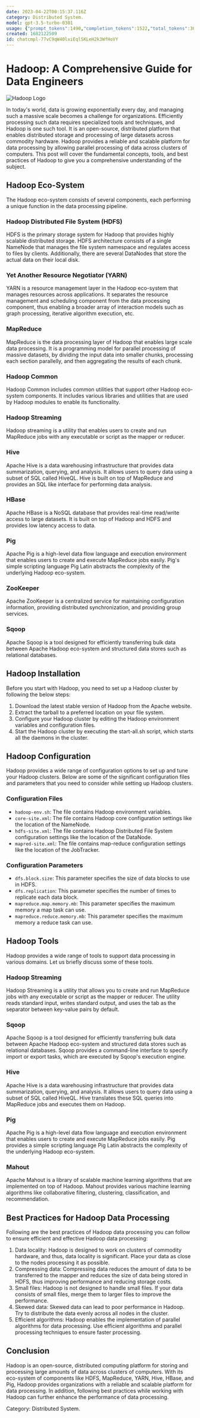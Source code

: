 ```yaml
---
date: 2023-04-22T00:15:37.116Z
category: Distributed System.
model: gpt-3.5-turbo-0301
usage: {"prompt_tokens":1490,"completion_tokens":1522,"total_tokens":3012}
created: 1682122509
id: chatcmpl-77vC9qW40lxiEqlSKLeH2k3WfHoVY
---
```


# Hadoop: A Comprehensive Guide for Data Engineers

![Hadoop Logo](https://hadoop.apache.org/images/hadoop-logo.jpg)

In today's world, data is growing exponentially every day, and managing such a massive scale becomes a challenge for organizations. Efficiently processing such data requires specialized tools and techniques, and Hadoop is one such tool. It is an open-source, distributed platform that enables distributed storage and processing of large datasets across commodity hardware. Hadoop provides a reliable and scalable platform for data processing by allowing parallel processing of data across clusters of computers. This post will cover the fundamental concepts, tools, and best practices of Hadoop to give you a comprehensive understanding of the subject.

## Hadoop Eco-System

The Hadoop eco-system consists of several components, each performing a unique function in the data processing pipeline.

### Hadoop Distributed File System (HDFS)

HDFS is the primary storage system for Hadoop that provides highly scalable distributed storage. HDFS architecture consists of a single NameNode that manages the file system namespace and regulates access to files by clients. Additionally, there are several DataNodes that store the actual data on their local disk.

### Yet Another Resource Negotiator (YARN)

YARN is a resource management layer in the Hadoop eco-system that manages resources across applications. It separates the resource management and scheduling component from the data processing component, thus enabling a broader array of interaction models such as graph processing, iterative algorithm execution, etc.

### MapReduce

MapReduce is the data processing layer of Hadoop that enables large scale data processing. It is a programming model for parallel processing of massive datasets, by dividing the input data into smaller chunks, processing each section parallelly, and then aggregating the results of each chunk. 

### Hadoop Common

Hadoop Common includes common utilities that support other Hadoop eco-system components. It includes various libraries and utilities that are used by Hadoop modules to enable its functionality.

### Hadoop Streaming

Hadoop streaming is a utility that enables users to create and run MapReduce jobs with any executable or script as the mapper or reducer.

### Hive

Apache Hive is a data warehousing infrastructure that provides data summarization, querying, and analysis. It allows users to query data using a subset of SQL called HiveQL. Hive is built on top of MapReduce and provides an SQL like interface for performing data analysis.

### HBase

Apache HBase is a NoSQL database that provides real-time read/write access to large datasets. It is built on top of Hadoop and HDFS and provides low latency access to data. 

### Pig

Apache Pig is a high-level data flow language and execution environment that enables users to create and execute MapReduce jobs easily. Pig's simple scripting language Pig Latin abstracts the complexity of the underlying Hadoop eco-system.

### ZooKeeper

Apache ZooKeeper is a centralized service for maintaining configuration information, providing distributed synchronization, and providing group services.

### Sqoop

Apache Sqoop is a tool designed for efficiently transferring bulk data between Apache Hadoop eco-system and structured data stores such as relational databases.

## Hadoop Installation

Before you start with Hadoop, you need to set up a Hadoop cluster by following the below steps:

1. Download the latest stable version of Hadoop from the Apache website.
2. Extract the tarball to a preferred location on your file system.
3. Configure your Hadoop cluster by editing the Hadoop environment variables and configuration files.
4. Start the Hadoop cluster by executing the start-all.sh script, which starts all the daemons in the cluster.

## Hadoop Configuration

Hadoop provides a wide range of configuration options to set up and tune your Hadoop clusters. Below are some of the significant configuration files and parameters that you need to consider while setting up Hadoop clusters.

### Configuration Files
- `hadoop-env.sh`: The file contains Hadoop environment variables.
- `core-site.xml`: The file contains Hadoop core configuration settings like the location of the NameNode.
- `hdfs-site.xml`: The file contains Hadoop Distributed File System configuration settings like the location of the DataNode.
- `mapred-site.xml`: The file contains map-reduce configuration settings like the location of the JobTracker.

### Configuration Parameters
- `dfs.block.size`: This parameter specifies the size of data blocks to use in HDFS.
- `dfs.replication`: This parameter specifies the number of times to replicate each data block.
- `mapreduce.map.memory.mb`: This parameter specifies the maximum memory a map task can use.
- `mapreduce.reduce.memory.mb`: This parameter specifies the maximum memory a reduce task can use.

## Hadoop Tools

Hadoop provides a wide range of tools to support data processing in various domains. Let us briefly discuss some of these tools.

### Hadoop Streaming

Hadoop Streaming is a utility that allows you to create and run MapReduce jobs with any executable or script as the mapper or reducer. The utility reads standard input, writes standard output, and uses the tab as the separator between key-value pairs by default.

### Sqoop

Apache Sqoop is a tool designed for efficiently transferring bulk data between Apache Hadoop eco-system and structured data stores such as relational databases. Sqoop provides a command-line interface to specify import or export tasks, which are executed by Sqoop's execution engine.

### Hive

Apache Hive is a data warehousing infrastructure that provides data summarization, querying, and analysis. It allows users to query data using a subset of SQL called HiveQL. Hive translates these SQL queries into MapReduce jobs and executes them on Hadoop.

### Pig

Apache Pig is a high-level data flow language and execution environment that enables users to create and execute MapReduce jobs easily. Pig provides a simple scripting language Pig Latin abstracts the complexity of the underlying Hadoop eco-system.

### Mahout

Apache Mahout is a library of scalable machine learning algorithms that are implemented on top of Hadoop. Mahout provides various machine learning algorithms like collaborative filtering, clustering, classification, and recommendation.

## Best Practices for Hadoop Data Processing

Following are the best practices of Hadoop data processing you can follow to ensure efficient and effective Hadoop data processing:

1. Data locality: Hadoop is designed to work on clusters of commodity hardware, and thus, data locality is significant. Place your data as close to the nodes processing it as possible.
2. Compressing data: Compressing data reduces the amount of data to be transferred to the mapper and reduces the size of data being stored in HDFS, thus improving performance and reducing storage costs.
3. Small files: Hadoop is not designed to handle small files. If your data consists of small files, merge them to larger files to improve the performance.
4. Skewed data: Skewed data can lead to poor performance in Hadoop. Try to distribute the data evenly across all nodes in the cluster.
5. Efficient algorithms: Hadoop enables the implementation of parallel algorithms for data processing. Use efficient algorithms and parallel processing techniques to ensure faster processing.

## Conclusion
Hadoop is an open-source, distributed computing platform for storing and processing large amounts of data across clusters of computers. With its eco-system of components like HDFS, MapReduce, YARN, Hive, HBase, and Pig, Hadoop provides organizations with a reliable and scalable platform for data processing. In addition, following best practices while working with Hadoop can further enhance the performance of data processing.

Category: Distributed System.